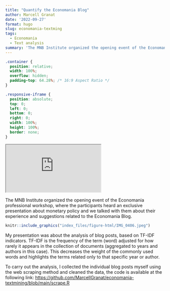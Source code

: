 ```yaml
---
title: "Quantify the Economania Blog"
author: Marcell Granat
date: '2022-09-27'
format: hugo
slug: economania-textming
tags: 
  - Economania
  - Text analysis
summary: 'The MNB Institute organized the opening event of the Economania professional workshop, and I also had the opportunity to present the results of text analysis on the blog posts.'
---
```


```css
.container {
  position: relative;
  width: 100%;
  overflow: hidden;
  padding-top: 64.28%; /* 16:9 Aspect Ratio */
}

.responsive-iframe {
  position: absolute;
  top: 0;
  left: 0;
  bottom: 0;
  right: 0;
  width: 100%;
  height: 100%;
  border: none;
}
```

<div class="container"> 
  <iframe class="responsive-iframe" src="https://marcellgranat.github.io/economania-textmining"></iframe>
</div>

The MNB Institute organized the opening event of the Economania professional workshop, where the participants heard an exclusive presentation about monetary policy and we talked with them about their experience and suggestions related to the Economania Blog.

```r
knitr::include_graphics("index_files/figure-html/IMG_0406.jpeg")
```


My presentation was about the analysis of blog posts, based on TF-IDF indicators. TF-IDF is the frequency of the term (word) adjusted for how rarely it appears in the collection of documents (aggregated to years and authors in this case). This decreases the weight of the commonly used words and highlights the terms related only to that specific year or author.

To carry out the analysis, I collected the individual blog posts myself using the web scraping method and cleaned the data, the code is available at the following link: [https://github.com/MarcellGranat/economania-textmining/blob/main/scrape.R](https://github.com/MarcellGranat/economania-textmining/blob/main/scrape.R)

